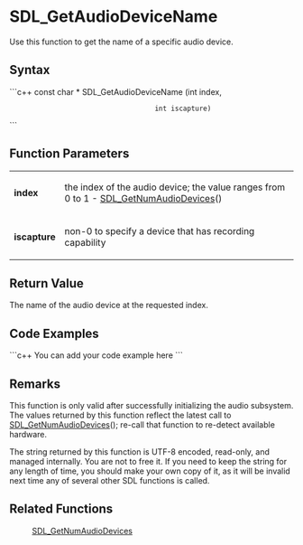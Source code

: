 <!-- pragma section-numbers off -->
<!-- pragma disable-camelcase -->

= SDL_GetAudioDeviceName =
Use this function to get the name of a specific audio device.


== Syntax ==
```c++
const char * SDL_GetAudioDeviceName (int index,
                                     int iscapture)
```

== Function Parameters ==
{|
|'''index'''
|the index of the audio device; the value ranges from 0 to 1 - [[SDL_GetNumAudioDevices]]()
|-
|'''iscapture'''
|non-0 to specify a device that has recording capability
|}

== Return Value ==
The name of the audio device at the requested index.

== Code Examples ==
```c++
You can add your code example here
```

== Remarks ==
This function is only valid after successfully initializing the audio subsystem.
The values returned by this function reflect the latest call to [[SDL_GetNumAudioDevices]](); re-call that function to re-detect available hardware.

The string returned by this function is UTF-8 encoded, read-only, and managed internally. You are not to free it. If you need to keep the string for any length of time, you should make your own copy of it, as it will be invalid next time any of several other SDL functions is called.

== Related Functions ==
:[[SDL_GetNumAudioDevices]]
